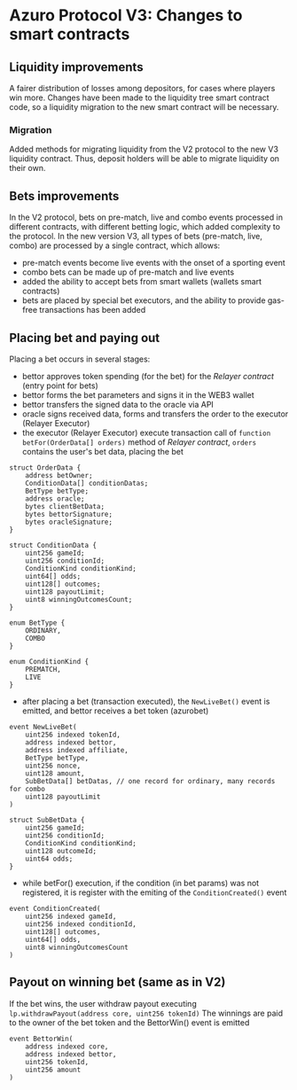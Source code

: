 # Azuro Protocol V3: Changes to smart contracts

## Liquidity improvements

A fairer distribution of losses among depositors, for cases where players win more. Changes have been made to the liquidity tree smart contract code, so a liquidity migration to the new smart contract will be necessary.

### Migration
Added methods for migrating liquidity from the V2 protocol to the new V3 liquidity contract. Thus, deposit holders will be able to migrate liquidity on their own.

## Bets improvements

In the V2 protocol, bets on pre-match, live and combo events processed in different contracts, with different betting logic, which added complexity to the protocol. In the new version V3, all types of bets (pre-match, live, combo) are processed by a single contract, which allows:
- pre-match events become live events with the onset of a sporting event
- combo bets can be made up of pre-match and live events
- added the ability to accept bets from smart wallets (wallets smart contracts)
- bets are placed by special bet executors, and the ability to provide gas-free transactions has been added

## Placing bet and paying out

Placing a bet occurs in several stages:
- bettor approves token spending (for the bet) for the *Relayer contract* (entry point for bets)
- bettor forms the bet parameters and signs it in the WEB3 wallet
- bettor transfers the signed data to the oracle via API
- oracle signs received data, forms and transfers the order to the executor (Relayer Executor)
- the executor (Relayer Executor) execute transaction call of `function betFor(OrderData[] orders)` method of *Relayer contract*, `orders` contains the user's bet data, placing the bet
```solidity
struct OrderData {
    address betOwner;
    ConditionData[] conditionDatas;
    BetType betType;
    address oracle;
    bytes clientBetData;
    bytes bettorSignature;
    bytes oracleSignature;
}

struct ConditionData {
    uint256 gameId;
    uint256 conditionId;
    ConditionKind conditionKind;
    uint64[] odds;
    uint128[] outcomes;
    uint128 payoutLimit;
    uint8 winningOutcomesCount;
}

enum BetType {
    ORDINARY,
    COMBO
}

enum ConditionKind {
    PREMATCH,
    LIVE
}
```
- after placing a bet (transaction executed), the `NewLiveBet()` event is emitted, and bettor receives a bet token (azurobet)
```solidity
event NewLiveBet(
    uint256 indexed tokenId,
    address indexed bettor,
    address indexed affiliate,
    BetType betType,
    uint256 nonce,
    uint128 amount,
    SubBetData[] betDatas, // one record for ordinary, many records for combo
    uint128 payoutLimit
)

struct SubBetData {
    uint256 gameId;
    uint256 conditionId;
    ConditionKind conditionKind;
    uint128 outcomeId;
    uint64 odds;
}
```
- while betFor() execution, if the condition (in bet params) was not registered, it is register with the emiting of the `ConditionCreated()` event
```solidity
event ConditionCreated(
    uint256 indexed gameId,
    uint256 indexed conditionId,
    uint128[] outcomes,
    uint64[] odds,
    uint8 winningOutcomesCount
)
```

## Payout on winning bet (same as in V2)
If the bet wins, the user withdraw payout executing `lp.withdrawPayout(address core, uint256 tokenId)`
The winnings are paid to the owner of the bet token and the BettorWin() event is emitted
```solidity
event BettorWin(
    address indexed core,
    address indexed bettor,
    uint256 tokenId,
    uint256 amount
)
```